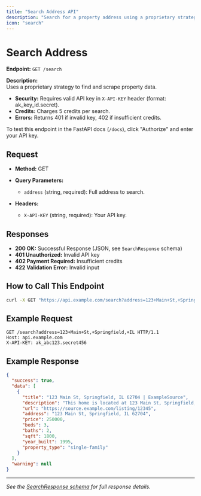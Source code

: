 ```yaml
---
title: "Search Address API"
description: "Search for a property address using a proprietary strategy and retrieve property data. Requires API key."
icon: "search"
---
```

# Search Address

**Endpoint:** `GET /search`

**Description:**  
Uses a proprietary strategy to find and scrape property data.

- **Security:** Requires valid API key in `X-API-KEY` header (format: ak_key_id.secret).
- **Credits:** Charges 5 credits per search.
- **Errors:** Returns 401 if invalid key, 402 if insufficient credits.

To test this endpoint in the FastAPI docs (`/docs`), click "Authorize" and enter your API key.

## Request

- **Method:** GET
- **Query Parameters:**
  - `address` (string, required): Full address to search.

- **Headers:**
  - `X-API-KEY` (string, required): Your API key.

## Responses

- **200 OK:** Successful Response (JSON, see `SearchResponse` schema)
- **401 Unauthorized:** Invalid API key
- **402 Payment Required:** Insufficient credits
- **422 Validation Error:** Invalid input

## How to Call This Endpoint

```bash
curl -X GET "https://api.example.com/search?address=123+Main+St,+Springfield,+IL" -H "X-API-KEY: ak_abc123.secret456"
```

## Example Request

```http
GET /search?address=123+Main+St,+Springfield,+IL HTTP/1.1
Host: api.example.com
X-API-KEY: ak_abc123.secret456
```

## Example Response

```json
{
  "success": true,
  "data": [
    {
      "title": "123 Main St, Springfield, IL 62704 | ExampleSource",
      "description": "This home is located at 123 Main St, Springfield, IL 62704. This property is off market.",
      "url": "https://source.example.com/listing/12345",
      "address": "123 Main St, Springfield, IL 62704",
      "price": 250000,
      "beds": 3,
      "baths": 2,
      "sqft": 1800,
      "year_built": 1995,
      "property_type": "single-family"
    }
  ],
  "warning": null
}
```

---
*See the [SearchResponse schema](./search-response.mdx) for full response details.*
